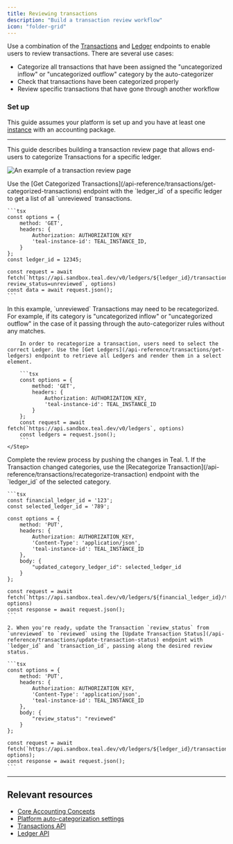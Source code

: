 ```yaml
---
title: Reviewing transactions
description: "Build a transaction review workflow"
icon: "folder-grid"
---
```


Use a combination of the [Transactions](/api-reference/transactions/get-categorized-transactions) and [Ledger](/api-reference/transactions/get-ledgers) endpoints to enable users to review transactions. There are several use cases:

- Categorize all transactions that have been assigned the "uncategorized inflow" or "uncategorized outflow" category by the auto-categorizer
- Check that transactions have been categorized properly
- Review specific transactions that have gone through another workflow

### Set up

This guide assumes your platform is set up and you have at least one [instance](/accounting_package/add_instance) with an accounting package.

---

This guide describes building a transaction review page that allows end-users to categorize Transactions for a specific ledger.

![An example of a transaction review page](/images/transactions-review-example.png)

<Steps>
  <Step title="Get unreviewed Transactions">
    Use the [Get Categorized Transactions](/api-reference/transactions/get-categorized-transactions) endpoint with the `ledger_id` of a specific ledger to get a list of all `unreviewed` transactions.

    ```tsx
    const options = {
    	method: 'GET',
    	headers: {
    		Authorization: AUTHORIZATION_KEY
    		'teal-instance-id': TEAL_INSTANCE_ID,
    	}
    };
	const ledger_id = 12345;

    const request = await fetch(`https://api.sandbox.teal.dev/v0/ledgers/${ledger_id}/transactions/categories?review_status=unreviewed`, options)
    const data = await request.json();
    ```

  </Step>
	<Step title="List the possible Ledgers">
		In this example, `unreviewed` Transactions may need to be recategorized. For example, if its category is "uncategorized inflow" or "uncategorized outflow" in the case of it passing through the auto-categorizer rules without any matches.
		
		In order to recategorize a transaction, users need to select the correct Ledger. Use the [Get Ledgers](/api-reference/transactions/get-ledgers) endpoint to retrieve all Ledgers and render them in a select element.

    	```tsx
    	const options = {
    		method: 'GET',
    		headers: {
    			Authorization: AUTHORIZATION_KEY,
    			'teal-instance-id': TEAL_INSTANCE_ID
    		}
    	};
    	const request = await fetch(`https://api.sandbox.teal.dev/v0/ledgers`, options)
    	const ledgers = request.json();
    	```
    </Step>

  <Step title="Save the updated Transaction">
	Complete the review process by pushing the changes in Teal.
	1. If the Transaction changed categories, use the [Recategorize Transaction](/api-reference/transactions/recategorize-transaction) endpoint with the `ledger_id` of the selected category.

    ```tsx
    const financial_ledger_id = '123';
    const selected_ledger_id = '789';

    const options = {
    	method: 'PUT',
    	headers: {
    		Authorization: AUTHORIZATION_KEY,
    		'Content-Type': 'application/json',
    		'teal-instance-id': TEAL_INSTANCE_ID
    	},
    	body: {
    		"updated_category_ledger_id": selected_ledger_id
    	}
    };

    const request = await fetch(`https://api.sandbox.teal.dev/v0/ledgers/${financial_ledger_id}/transactions/${transaction_id}/categories`, options)
    const response = await request.json();
    ```

    2. When you're ready, update the Transaction `review_status` from `unreviewed` to `reviewed` using the [Update Transaction Status](/api-reference/transactions/update-transaction-status) endpoint with `ledger_id` and `transaction_id`, passing along the desired review status.

    ```tsx
    const options = {
    	method: 'PUT',
    	headers: {
    		Authorization: AUTHORIZATION_KEY,
    		'Content-Type': 'application/json',
    		'teal-instance-id': TEAL_INSTANCE_ID
    	},
    	body: {
    		"review_status": "reviewed"
    	}
    };

    const request = await fetch(`https://api.sandbox.teal.dev/v0/ledgers/${ledger_id}/transactions/${transaction_id}`, options);
    const response = await request.json();
    ```

  </Step>
</Steps>

---

## Relevant resources

- [Core Accounting Concepts](/accounting_package/platform_gl/core_accounting_concepts)
- [Platform auto-categorization settings](https://developer.teal.dev/auto_categorization)
- [Transactions API](/api-reference/transactions/get-categorized-transactions)
- [Ledger API](/api-reference/transactions/get-ledgers)
